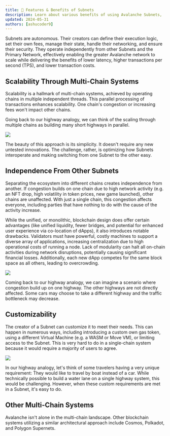 ```yaml
---
title: 📕 Features & Benefits of Subnets
description: Learn about various benefits of using Avalanche Subnets,
updated: 2024-05-31
authors: [ashucoder9]
---
```


Subnets are autonomous. Their creators can define their execution logic, set their own fees, manage their state, handle their networking, and ensure their security. They operate independently from other Subnets and the Primary Network, effectively enabling the greater Avalanche network to scale while delivering the benefits of lower latency, higher transactions per second (TPS), and lower transaction costs.

## Scalability Through Multi-Chain Systems

Scalability is a hallmark of multi-chain systems, achieved by operating chains in multiple independent threads. This parallel processing of transactions enhances scalability. One chain's congestion or increasing fees won't impact other chains.

Going back to our highway analogy, we can think of the scaling through multiple chains as building many short highways in parallel.

![](/course/avalanche-fundamentals/11.png)

The beauty of this approach is its simplicity. It doesn't require any new untested innovations. The challenge, rather, is optimizing how Subnets interoperate and making switching from one Subnet to the other easy.

## Independence From Other Subnets

Separating the ecosystem into different chains creates independence from another. If congestion builds on one chain due to high network activity (e.g. an NFT drop, high volatility in token prices, new game launched), other chains are unaffected. With just a single chain, this congestion affects everyone, including parties that have nothing to do with the cause of the activity increase. 

While the unified, or monolithic, blockchain design does offer certain advantages (like unified liquidity, fewer bridges, and potential for enhanced user experience via co-location of dApps), it also introduces notable drawbacks. Validators must have powerful, costly machines to support a diverse array of applications, increasing centralization due to high operational costs of running a node. Lack of modularity can halt all on-chain activities during network disruptions, potentially causing significant financial losses. Additionally, each new dApp competes for the same block space as all others, leading to overcrowding.

![](/course/avalanche-fundamentals/12.png)

Coming back to our highway analogy, we can imagine a scenario where congestion build up on one highway. The other highways are not directly affected. Some cars may choose to take a different highway and the traffic bottleneck may decrease.

## Customizability

The creator of a Subnet can customize it to meet their needs. This can happen in numerous ways, including introducing a custom own gas token, using a different Virtual Machine (e.g. a WASM or Move VM), or limiting access to the Subnet. This is very hard to do in a single-chain system because it would require a majority of users to agree.

![](/course/avalanche-fundamentals/13.png)

In our highway analogy, let's think of some travelers having a very unique requirement: They would like to travel by boat instead of a car. While technically possible to build a water lane on a single highway system, this would be challenging. However, when these custom requirements are met in a Subnet, it's easy to do.

## Other Multi-Chain Systems

Avalanche isn't alone in the multi-chain landscape. Other blockchain systems utilizing a similar architectural approach include Cosmos, Polkadot, and Polygon Supernets. 